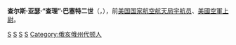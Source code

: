 {{宇航员信息框
| 姓名                  =查尔斯·巴塞特
| 照片                  =Charles Bassett.jpg
| 标题                  =美国国家航空航天局宇航员
| 国籍                  ={{flagicon|USA}} [[美国|美国]]
| 状态                  =训练时牺牲
| 出生日期          =1927年7月23日
| 去世日期          =1966年2月28日(38歲)
| 出生地点          ={{flagicon|USA}} [[俄亥俄州|俄亥俄州]]，[[代顿_(俄亥俄州)|代顿]]
| 去世地点          ={{flagicon|USA}} [[密蘇里州|密苏里州]]，[[圣路易斯_(密苏里州)|圣路易斯]]
| 选择                  =[[第三组宇航员|第三组宇航员]]
|}}

'''查尔斯·亚瑟·“查理”·巴塞特二世'''（{{lang-en|'''Charles Arthur "Charlie" Bassett II'''}}，{{bd|1931年|12月30日|1966年|2月28日}}），前[[美国国家航空航天局|美国国家航空航天局]][[宇航员|宇航员]]、[[美國空軍|美國空軍]][[上尉|上尉]]。

{{第三组宇航员}}
{{宇航员小作品}}

[[Category:美國空軍軍官|S]]
[[Category:美國飛行員|S]]
[[Category:阿波罗计划|S]]
[[Category:第二组宇航员|S]]
[[Category:俄亥俄州代顿人|Category:俄亥俄州代顿人]]